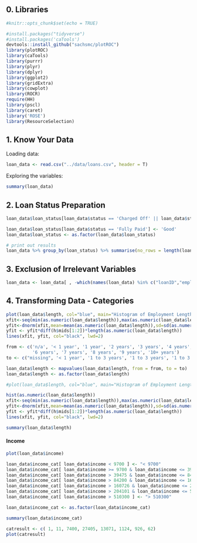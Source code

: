 ## 0. Libraries

```r
#knitr::opts_chunk$set(echo = TRUE)

#install.packages("tidyverse")
#install.packages('caTools')
devtools::install_github("sachsmc/plotROC")
library(plotROC)
library(caTools)
library(purrr)
library(plyr)
library(dplyr)
library(ggplot2)
library(gridExtra)
library(cowplot)
library(ROCR)
require(HH)
library(pscl)
library(caret)
library('ROSE')
library(ResourceSelection)
```

## 1. Know Your Data

Loading data:

```r
loan_data <- read.csv("../data/loans.csv", header = T)
```

Exploring the variables:

```r
summary(loan_data)
```

## 2. Loan Status Preparation

```r

loan_data$loan_status[loan_data$status == 'Charged Off' || loan_data$status == 'Default'] <- 'Bad'

loan_data$loan_status[loan_data$status == 'Fully Paid'] <- 'Good'
loan_data$loan_status <- as.factor(loan_data$loan_status)

# print out results
loan_data %>% group_by(loan_status) %>% summarise(no_rows = length(loan_status))
```

## 3. Exclusion of Irrelevant Variables

```r
loan_data <- loan_data[ , -which(names(loan_data) %in% c("loanID","employment", "state"))]
```

## 4. Transforming Data - Categories

```r
plot(loan_data$length, col="blue", main="Histogram of Employment Length - Before")
xfit<-seq(min(as.numeric(loan_data$length)),max(as.numeric(loan_data$length)),length=500) 
yfit<-dnorm(xfit,mean=mean(as.numeric(loan_data$length)),sd=sd(as.numeric(loan_data$length))) 
yfit <- yfit*diff(h$mids[1:2])*length(as.numeric(loan_data$length)) 
lines(xfit, yfit, col="black", lwd=2)
```

```r
from <- c('n/a', '< 1 year', '1 year', '2 years', '3 years', '4 years', '5 years',
          '6 years', '7 years', '8 years', '9 years', '10+ years')
to <- c("missing", '< 1 year', '1 to 3 years', '1 to 3 years', '1 to 3 years', '4 to 6 years', '4 to 6 years', '4 to 6 years', '7 to 9 years', '7 to 9 years', '7 to 9 years', '10+ years')

loan_data$length <- mapvalues(loan_data$length, from = from, to = to)
loan_data$length <- as.factor(loan_data$length)

#plot(loan_data$length, col="blue", main="Histogram of Employment Length")

hist(as.numeric(loan_data$length))
xfit<-seq(min(as.numeric(loan_data$length)),max(as.numeric(loan_data$length)),length=500) 
yfit<-dnorm(xfit,mean=mean(as.numeric(loan_data$length)),sd=sd(as.numeric(loan_data$length))) 
yfit <- yfit*diff(h$mids[1:2])*length(as.numeric(loan_data$length)) 
lines(xfit, yfit, col="black", lwd=2)

summary(loan_data$length)
```



#### Income

```r
plot(loan_data$income)

loan_data$income_cat[ loan_data$income < 9700 ] <- "< 9700"
loan_data$income_cat[ loan_data$income >= 9700 & loan_data$income <= 39475 ] <- "9700 - 39475"
loan_data$income_cat[ loan_data$income > 39475 & loan_data$income <= 84200 ] <- "39476 - 84200"
loan_data$income_cat[ loan_data$income > 84200 & loan_data$income <= 160725 ] <- "84200 - 160725"
loan_data$income_cat[ loan_data$income > 160726 & loan_data$income <= 204101 ] <- "160726 - 204101"
loan_data$income_cat[ loan_data$income > 204101 & loan_data$income <= 510300 ] <- "204102 - 510300"
loan_data$income_cat[ loan_data$income > 510300 ] <- "> 510300"

loan_data$income_cat <- as.factor(loan_data$income_cat)

summary(loan_data$income_cat)

catresult <- c( 1, 11, 7400, 27405, 13071, 1124, 926, 62)
plot(catresult)

```



